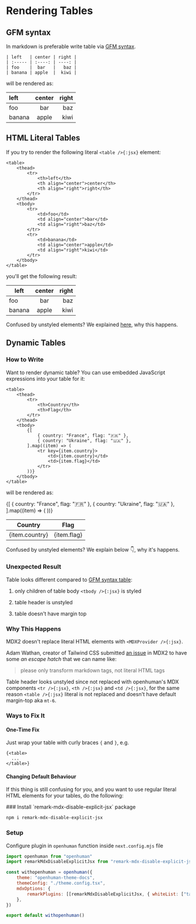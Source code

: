 
# Rendering Tables

## GFM syntax

In markdown is preferable write table via
[GFM syntax](https://github.github.com/gfm/#tables-extension-).

```mdx filename="Markdown"
| left   | center | right |
| :----- | :----: | ----: |
| foo    |  bar   |   baz |
| banana | apple  |  kiwi |
```

will be rendered as:

| left   | center | right |
| :----- | :----: | ----: |
| foo    |  bar   |   baz |
| banana | apple  |  kiwi |

## HTML Literal Tables

If you try to render the following literal `<table />{:jsx}` element:

```mdx filename="Markdown"
<table>
    <thead>
        <tr>
            <th>left</th>
            <th align="center">center</th>
            <th align="right">right</th>
        </tr>
    </thead>
    <tbody>
        <tr>
            <td>foo</td>
            <td align="center">bar</td>
            <td align="right">baz</td>
        </tr>
        <tr>
            <td>banana</td>
            <td align="center">apple</td>
            <td align="right">kiwi</td>
        </tr>
    </tbody>
</table>
```

you'll get the following result:

<table>
    <thead>
        <tr>
            <th>left</th>
            <th align="center">center</th>
            <th align="right">right</th>
        </tr>
    </thead>
    <tbody>
        <tr>
            <td>foo</td>
            <td align="center">bar</td>
            <td align="right">baz</td>
        </tr>
        <tr>
            <td>banana</td>
            <td align="center">apple</td>
            <td align="right">kiwi</td>
        </tr>
    </tbody>
</table>

<Callout type="warning">Confused by unstyled elements? We explained [here](#why-this-happens), why this happens.</Callout>

## Dynamic Tables

### How to Write

Want to render dynamic table? You can use embedded JavaScript expressions into
your table for it:

```mdx filename="Markdown"
<table>
    <thead>
        <tr>
            <th>Country</th>
            <th>Flag</th>
        </tr>
    </thead>
    <tbody>
        {[
            { country: "France", flag: "🇫🇷" },
            { country: "Ukraine", flag: "🇺🇦" },
        ].map((item) => (
            <tr key={item.country}>
                <td>{item.country}</td>
                <td>{item.flag}</td>
            </tr>
        ))}
    </tbody>
</table>
```

will be rendered as:

<table>
    <thead>
        <tr>
            <th>Country</th>
            <th>Flag</th>
        </tr>
    </thead>
    <tbody>
        {[
            { country: "France", flag: "🇫🇷" },
            { country: "Ukraine", flag: "🇺🇦" },
        ].map((item) => (
            <tr key={item.country}>
                <td>{item.country}</td>
                <td>{item.flag}</td>
            </tr>
        ))}
    </tbody>
</table>

<Callout type="warning">Confused by unstyled elements? We explain below 👇, why it's happens.</Callout>

### Unexpected Result

Table looks different compared to [GFM syntax table](#gfm-syntax):

1. only children of table body `<tbody />{:jsx}` is styled

2. table header is unstyled

3. table doesn't have margin top

### Why This Happens

MDX2 doesn't replace literal HTML elements with `<MDXProvider />{:jsx}`.

Adam Wathan, creator of Tailwind CSS submitted
[an issue](https://github.com/mdx-js/mdx/issues/821) in MDX2 to have some _an
escape hatch_ that we can name like:

> please only transform markdown tags, not literal HTML tags

Table header looks unstyled since not replaced with openhuman's MDX components
`<tr />{:jsx}`, `<th />{:jsx}` and `<td />{:jsx}`, for the same reason
`<table />{:jsx}` literal is not replaced and doesn't have default margin-top
aka `mt-6`.

### Ways to Fix It

#### One-Time Fix

Just wrap your table with curly braces `{` and `}`, e.g.

```text filename="Markdown"
{<table>
  ...
</table>}
```

#### Changing Default Behaviour

If this thing is still confusing for you, and you want to use regular literal
HTML elements for your tables, do the following:

<Steps>
### Install `remark-mdx-disable-explicit-jsx` package

```sh npm2yarn
npm i remark-mdx-disable-explicit-jsx
```

### Setup

Configure plugin in `openhuman` function inside `next.config.mjs` file

```js filename="next.config.mjs" {2,8-13}
import openhuman from "openhuman"
import remarkMdxDisableExplicitJsx from "remark-mdx-disable-explicit-jsx"

const withopenhuman = openhuman({
    theme: "openhuman-theme-docs",
    themeConfig: "./theme.config.tsx",
    mdxOptions: {
        remarkPlugins: [[remarkMdxDisableExplicitJsx, { whiteList: ["table", "thead", "tbody", "tr", "th", "td"] }]],
    },
})

export default withopenhuman()
```

</Steps>
